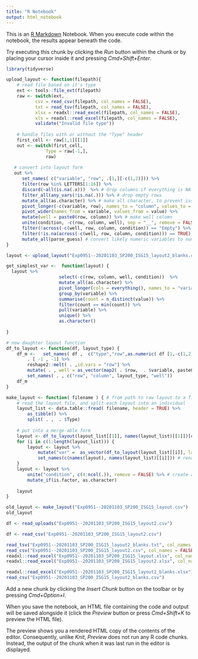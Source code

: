 ```yaml
---
title: "R Notebook"
output: html_notebook
---
```


This is an [R Markdown](http://rmarkdown.rstudio.com) Notebook. When you execute code within the notebook, the results appear beneath the code. 

Try executing this chunk by clicking the *Run* button within the chunk or by placing your cursor inside it and pressing *Cmd+Shift+Enter*. 

```r
library(tidyverse)
```

```r

upload_layout <- function(filepath){
    # read file based on it's type
    ext <- tools::file_ext(filepath)
    raw <- switch(ext,
           csv = read_csv(filepath, col_names = FALSE),
           txt = read_tsv(filepath, col_names = FALSE),
           xlsx = readxl::read_excel(filepath, col_names = FALSE),
           xls = readxl::read_excel(filepath, col_names = FALSE),
           validate("Invalid file type"))
    
    # handle files with or without the "Type" header
    first_cell <- raw[1,1][[1]]
    out <- switch(first_cell,
               Type = raw[-1,],
               raw)
   
   # convert into layout form
   out %>%
      set_names( c("variable", "row", .[1,][-c(1,2)])) %>%
      filter(row %in% LETTERS[1:16]) %>%
      discard(~all(is.na(.x)))  %>% # drop columns if everything is NA
      filter_all(any_vars(!is.na(.))) %>% # drop empty rows
      mutate_all(as.character) %>% # make all character, to prevent issues in pivot
      pivot_longer(-c(variable, row), names_to = "column", values_to = "value") %>%
      pivot_wider(names_from = variable, values_from = value) %>%
      mutate(well = paste0(row, column)) %>% # make well column
      unite(condition, -c(row, column, well), sep = "__", remove = FALSE) %>% # make condition column
      filter(!across(-c(well, row, column, condition)) == "Empty") %>% # if all variables are "Empty",   wells
      filter(!is.na(across(-c(well, row, column, condition))) == TRUE) %>% # if all variables are NA,   wells
      mutate_all(parse_guess) # convert likely numeric variables to numeric
}

layout <- upload_layout("Exp0951--20201103_SP200_ISG15_layout2_blanks.csv")

```

```r
       
get_simplest_var <-  function(layout) {
  layout %>%
                    select(-c(row, column, well, condition))  %>%
                    mutate_all(as.character) %>%
                    pivot_longer(cols = everything(), names_to = "variable", values_to = "value") %>%
                    group_by(variable) %>%
                    summarise(count = n_distinct(value)) %>%
                    filter(count == min(count)) %>%
                    pull(variable) %>%
                    unique() %>%
                    as.character()
  
}
```


```r
# new daughter layout function
df_to_layout <- function(df, layout_type) {
    df_m <-   set_names( df ,  c("type","row",as.numeric( df [1,-c(1,2)]))) %>%
        . [ -1 , -1] %>%
        reshape2::melt( . ,id.vars = "row") %>%
        mutate( . , well = as_vector(map2( . $row,  . $variable, paste0)) ) %>%
        set_names( . , c("row", "column", layout_type, "well"))
    df_m
}

make_layout <- function( filename ) { # from path to raw layout to a final fomatted layout file
    # read the layout file, and split each layout into an individual
    layout_list <- data.table::fread( filename, header = TRUE) %>%
        as_tibble() %>%
        split( . ,  . $Type)
    
    # put into a merge-able form
    layout <- df_to_layout(layout_list[[1]], names(layout_list)[[1]])[c(1,2,4)] # initialize the list
    for (i in c(1:length(layout_list))) {
        layout <- layout %>%
            mutate("var" =  as_vector(df_to_layout(layout_list[[i]], layout_type = names(layout_list)[[i]])[3] )) %>% # append the column of interest
            set_names(c(names(layout), names(layout_list)[[i]])) # rename based on the column of interest
    }
    layout <- layout %>%
        unite("condition", c(4:ncol(.)), remove = FALSE) %>% # create a unique column, used to define groups after averaging
        mutate_if(is.factor, as.character)
    
    layout
}
```

```r
old_layout <- make_layout("Exp0951--20201103_SP200_ISG15_layout.csv")
old_layout

df <- read_uploads("Exp0951--20201103_SP200_ISG15_layout2.csv")

df <- read_csv("Exp0951--20201103_SP200_ISG15_layout2.csv")

read_tsv("Exp0951--20201103_SP200_ISG15_layout2_blanks.txt", col_names = FALSE)
read_csv("Exp0951--20201103_SP200_ISG15_layout2.csv", col_names = FALSE)
readxl::read_excel("Exp0951--20201103_SP200_ISG15_layout.xlsx", col_names = FALSE)
readxl::read_excel("Exp0951--20201103_SP200_ISG15_layout2.xlsx", col_names = FALSE)

readxl::read_excel("Exp0951--20201103_SP200_ISG15_layout2_blanks.xlsx")
read_csv("Exp0951--20201103_SP200_ISG15_layout2_blanks.csv")
```


Add a new chunk by clicking the *Insert Chunk* button on the toolbar or by pressing *Cmd+Option+I*.

When you save the notebook, an HTML file containing the code and output will be saved alongside it (click the *Preview* button or press *Cmd+Shift+K* to preview the HTML file). 

The preview shows you a rendered HTML copy of the contents of the editor. Consequently, unlike *Knit*, *Preview* does not run any R code chunks. Instead, the output of the chunk when it was last run in the editor is displayed.

